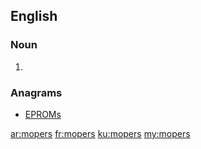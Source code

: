 ==English==

===Noun===
{{head|en|plural}}

# {{plural of|moper|lang=en}}

===Anagrams===
* [[EPROMs#English|EPROMs]]

[[ar:mopers]]
[[fr:mopers]]
[[ku:mopers]]
[[my:mopers]]